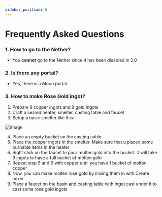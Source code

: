 ```yaml
---
sidebar_position: 0
---
```



# Frequently Asked Questions

### 1. How to go to the Nether?

-   You **cannot** go to the Nether since it has been disabled in 2.0

### 2. Is there any portal?

-   Yes, there is a Moon portal

### 3. How to make Rose Gold ingot?

1. Prepare 9 copper ingots and 9 gold ingots
2. Craft a seared heater, smelter, casting table and faucet
3. Setup a basic smelter like this:

<img src={basic_smelter_setup} alt='image' />

4. Place an empty bucket on the casting cable
5. Place the copper ingots in the smelter. Make sure that u placed some burnable
   items in the heater
6. Right click on the faucet to pour molten gold into the bucket. It will take 9
   ingots to have a full bucket of molten gold
7. Repeat step 5 and 6 with copper until you have 1 bucket of molten copper
8. Now, you can make molten rose gold by mixing them in with Create mixer
9. Place a faucet on the basin and casting table with ingot cast under it to
   cast some rose gold ingots
